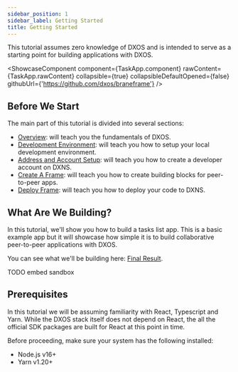 ```yaml
---
sidebar_position: 1
sidebar_label: Getting Started
title: Getting Started
---
```


This tutorial assumes zero knowledge of DXOS and is intended to serve as a starting point for building applications with DXOS.

<ShowcaseComponent 
  component={TaskApp.component} 
  rawContent={TaskApp.rawContent} 
  collapsible={true}
  collapsibleDefaultOpened={false}
  githubUrl={'https://github.com/dxos/braneframe'}
/>

## Before We Start

The main part of this tutorial is divided into several sections:

- [Overview](./overview): will teach you the fundamentals of DXOS.
- [Development Environment](./dev-environment): will teach you how to setup your local development environment.
- [Address and Account Setup](./address-account-setup): will teach you how to create a developer account on DXNS.
- [Create A Frame](./create-frame): will teach you how to create building blocks for peer-to-peer apps.
- [Deploy Frame](./deploy-frame): will teach you how to deploy your code to DXNS.

## What Are We Building?

In this tutorial, we'll show you how to build a tasks list app. This is a basic example app but it will showcase how simple it is to build collaborative peer-to-peer applications with DXOS.

You can see what we'll be building here: [Final Result](https://codesandbox.io/).

TODO embed sandbox

## Prerequisites

In this tutorial we will be assuming familiarity with React, Typescript and Yarn. While the DXOS stack itself does not depend on React, the all the official SDK packages are built for React at this point in time.

Before proceeding, make sure your system has the following installed:

- Node.js v16+
- Yarn v1.20+
